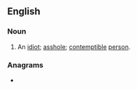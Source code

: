 {{also|assclown}}
==English==

===Noun===
{{en-noun}}

# {{lb|en|North America|slang|derogatory}} An [[idiot]]; [[asshole]]; [[contemptible]] [[person]].

===Anagrams===
* {{anagrams|en|Clawsons}}